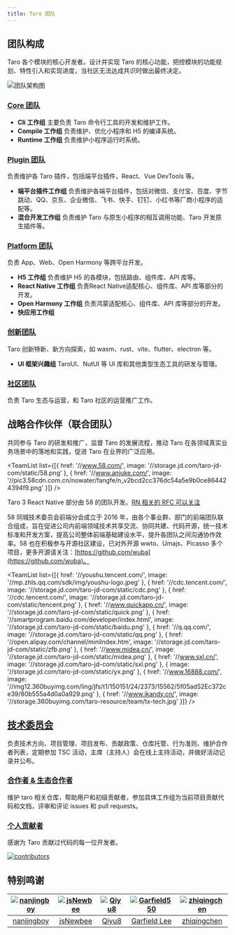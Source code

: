 ```yaml
---
title: Taro 团队
---
```



## 团队构成

Taro 各个模块的核心开发者。设计并实现 Taro 的核心功能，把控模块的功能规划、特性引入和实现进度，当社区无法达成共识时做出最终决定。

![团队架构图](@site/static/img/team-structure.png)

### [Core 团队](./team-core)

- **Cli 工作组**
  主要负责 Taro 命令行工具的开发和维护工作。
- **Compile 工作组**
  负责维护、优化小程序和 H5 的编译系统。
- **Runtime 工作组**
  负责维护小程序运行时系统。

### [Plugin 团队](./team-plugin)

负责维护各 Taro 插件，包括端平台插件，React、Vue DevTools 等。

- **端平台插件工作组**
  负责维护各端平台插件，包括对微信、支付宝、百度、字节跳动、QQ、京东、企业微信、飞书、快手、钉钉、小红书等厂商小程序的适配等。
- **混合开发工作组**
  负责维护 Taro 与原生小程序的相互调用功能、Taro 开发原生插件等。

### [Platform 团队](./team-platform)

负责 App、Web、Open Harmony 等跨平台开发。

- **H5 工作组**
  负责维护 H5 的各模块，包括路由、组件库、API 库等。
- **React Native 工作组**
  负责React Native适配核心、组件库、API 库等部分的开发。
- **Open Harmony 工作组**
  负责鸿蒙适配核心、组件库、API 库等部分的开发。
- **快应用工作组**

### [创新团队](./team-innovate)

Taro 创新特新、新方向探索，如 wasm、rust、vite、flutter、electron 等。

- **UI 框架兴趣组**
  TaroUI、NutUI 等 UI 库和其他类型生态工具的研发与管理。

### [社区团队](./team-community)

负责 Taro 生态与运营，和 Taro 社区的运营推广工作。

## 战略合作伙伴（联合团队）

共同参与 Taro 的研发和推广，监督 Taro 的发展流程，推动 Taro 在各领域真实业务场景中的落地和实践，促进 Taro 在业界的广泛应用。

<TeamList
  list={[{
    href: '//www.58.com/',
    image: '//storage.jd.com/taro-jd-com/static/58.png'
  }, {
    href: '//www.anjuke.com/',
    image: '//pic3.58cdn.com.cn/nowater/fangfe/n_v2bcd2cc376dc54a5e9b0ce864424394f9.png'
  }]}
/>

Taro 3 React Native 部分由 58 的团队开发。[RN 相关的 RFC 可以关注](https://github.com/NervJS/taro-rfcs/pull/8)

58 同城技术委员会前端分会成立于 2016 年，由各个事业群、部门的前端团队联合组成，旨在促进公司内前端领域技术共享交流、协同共建、代码开源，统一技术标准和开发方案，提高公司整体前端基础建设水平，提升各团队之间沟通协作效率。58 也在积极参与开源社区建设，已对外开源 wwto、Umajs、Picasso 多个项目，更多开源请关注：[https://github.com/wuba](https://github.com/wuba)。

<TeamList
  list={[{
    href: '//youshu.tencent.com/',
    image: '//mp.zhls.qq.com/sdk/img/youshu-logo.jpeg'
  }, {
    href: '//cdc.tencent.com/',
    image: '//storage.jd.com/taro-jd-com/static/cdc.png'
  }, {
    href: '//cdc.tencent.com/',
    image: '//storage.jd.com/taro-jd-com/static/tencent.png'
  }, {
    href: '//www.quickapp.cn/',
    image: '//storage.jd.com/taro-jd-com/static/quick.png'
  }, {
    href: '//smartprogram.baidu.com/developer/index.html',
    image: '//storage.jd.com/taro-jd-com/static/baidu.png'
  }, {
    href: '//q.qq.com/',
    image: '//storage.jd.com/taro-jd-com/static/qq.png'
  }, {
    href: '//open.alipay.com/channel/miniIndex.htm',
    image: '//storage.jd.com/taro-jd-com/static/zfb.png'
  }, {
    href: '//www.midea.cn/',
    image: '//storage.jd.com/taro-jd-com/static/midea.png'
  }, {
    href: '//www.sxl.cn/',
    image: '//storage.jd.com/taro-jd-com/static/sxl.png'
  }, {
    image: '//storage.jd.com/taro-jd-com/static/yx.png'
  }, {
    href: '//www.16888.com/',
    image: '//img12.360buyimg.com/ling/jfs/t1/150151/24/2373/15562/5f05ad52Ec372ce39/80b555a4d0a0a929.png'
  }, {
    href: '//www.ikandy.cn/',
    image: '//storage.360buyimg.com/taro-resource/team/tx-tech.jpg'
  }]}
/>

## [技术委员会](./role-committee)

负责技术方向、项目管理、项目发布、贡献政策、仓库托管、行为准则、维护合作者列表，定期参加 TSC 活动，主席（主持人）会在线上主持活动，并做好活动记录并公布。

### [合作者 & 生态合作者](./role-collaborator)

维护 taro 相关仓库，帮助用户和初级贡献者，参加具体工作组为当前项目贡献代码和文档，评审和评论 issues 和 pull requests。

<!-- ### [助手](./role-triage)

负责 taro 相关仓库新 issues 的维护，负责给 issues 或 pull requests 打标签，以及负责评论、关闭和重新开启 issue 或 pull request，负责将 bug 或 feature 分流给具体工作组。 -->

### [个人贡献者](./role-committer)

感谢为 Taro 贡献过代码的每一位开发者。

[![contributors](https://opencollective.com/taro/contributors.svg?width=890&button=false)](https://github.com/NervJS/taro/graphs/contributors)

## 特别鸣谢

[![nanjingboy](https://avatars1.githubusercontent.com/u/1390888?s=100&v=4)](https://github.com/nanjingboy/) | [![jsNewbee](https://avatars3.githubusercontent.com/u/20449400?s=100&v=4)](https://github.com/js-newbee/) | [![Qiyu8](https://avatars2.githubusercontent.com/u/15245051?s=100&v=4)](https://github.com/Qiyu8/) | [![Garfield550](https://avatars2.githubusercontent.com/u/3471836?s=100&v=4)](https://github.com/Garfield550/) | [![zhiqingchen](https://avatars3.githubusercontent.com/u/1876158?s=100&v=4)](https://github.com/zhiqingchen)
:---:|:---:|:---:|:---:|:---:|
[nanjingboy](https://github.com/nanjingboy/) | [jsNewbee](https://github.com/js-newbee/) |  [Qiyu8](https://github.com/Qiyu8/) |  [Garfield Lee](https://github.com/Garfield550/) |  [zhiqingchen](https://github.com/zhiqingchen) |
